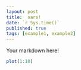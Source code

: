 ```yaml
---
layout: post
title:  sars!
date: `r Sys.time()`
published: true
tags: [example1, example2]
---
```


Your markdown here!

```r
plot(1:10)
```
